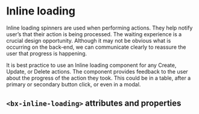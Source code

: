 
# Inline loading

Inline loading spinners are used when performing actions.
They help notify user’s that their action is being processed.
The waiting experience is a crucial design opportunity.
Although it may not be obvious what is occurring on the back-end, we can communicate clearly to reassure the user that progress is happening.

It is best practice to use an Inline loading component for any Create, Update, or Delete actions.
The component provides feedback to the user about the progress of the action they took.
This could be in a table, after a primary or secondary button click, or even in a modal.

<Preview withToolbar>
  <Story id="inline-loading--default-story" height="160px" />
</Preview>

## `<bx-inline-loading>` attributes and properties

<Props of="bx-inline-loading" />
